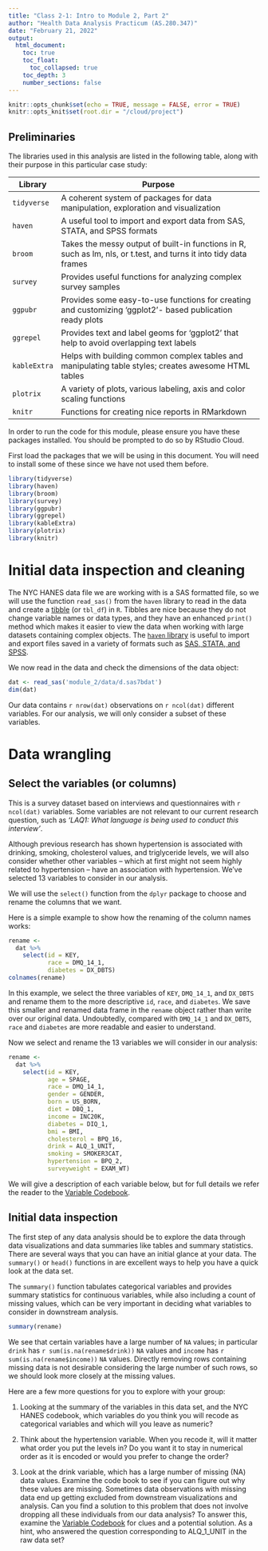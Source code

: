 ```yaml
---
title: "Class 2-1: Intro to Module 2, Part 2"
author: "Health Data Analysis Practicum (AS.280.347)"
date: "February 21, 2022"
output: 
  html_document:
    toc: true
    toc_float: 
      toc_collapsed: true
    toc_depth: 3
    number_sections: false
---
```


```r
knitr::opts_chunk$set(echo = TRUE, message = FALSE, error = TRUE)
knitr::opts_knit$set(root.dir = "/cloud/project")
```

## Preliminaries

The libraries used in this analysis are listed in the following table, along with their purpose in this particular case study:


|Library|Purpose|
|---|--------------------------------------------------------------------------------------------------------------|
|`tidyverse`|A coherent system of packages for data manipulation, exploration and visualization|
|`haven`|A useful tool to import and export data from SAS, STATA, and SPSS formats|
|`broom`|Takes the messy output of built-in functions in R, such as lm, nls, or t.test, and turns it into tidy data frames|
|`survey`|Provides useful functions for analyzing complex survey samples|
|`ggpubr`|Provides some easy-to-use functions for creating and customizing 'ggplot2'- based publication ready plots|
|`ggrepel`|Provides text and label geoms for 'ggplot2' that help to avoid overlapping text labels|
|`kableExtra`|Helps with building common complex tables and manipulating table styles; creates awesome HTML tables|
|`plotrix`|A variety of plots, various labeling, axis and color scaling functions|
|`knitr`|Functions for creating nice reports in RMarkdown|

In order to run the code for this module, please ensure you have these packages installed. You should be prompted to do so by RStudio Cloud.

First load the packages that we will be using in this document. You will need to install some of these since we have not used them before.
```r
library(tidyverse)  
library(haven)
library(broom)
library(survey)
library(ggpubr)
library(ggrepel)
library(kableExtra)
library(plotrix)
library(knitr)  

```




# Initial data inspection and cleaning

The NYC HANES data file we are working with is a SAS formatted file, so we will use the function `read_sas()` from the `haven` library to read in the data and create a [tibble](https://tibble.tidyverse.org){target="_blank"} (or `tbl_df`) in `R`. Tibbles are nice because they do not change variable names or data types, and they have an enhanced `print()` method which makes it easier to view the data when working with large datasets containing complex objects. The [`haven` library](https://www.rdocumentation.org/packages/haven/versions/2.1.0){target="_blank"} is useful to import and export files saved in a variety of formats such as [SAS, STATA, and SPSS](http://stanfordphd.com/Statistical_Software.html){target="_blank"}. 

We now read in the data and check the dimensions of the data object:
```r
dat <- read_sas('module_2/data/d.sas7bdat')
dim(dat)
```

Our data contains `r nrow(dat)` observations on `r ncol(dat)` different variables. For our analysis, we will only consider a subset of these variables.


# Data wrangling

## Select the variables (or columns)

This is a survey dataset based on interviews and questionnaires with `r ncol(dat)` variables. Some variables are not relevant to our current research question, such as _'LAQ1: What language is being used to conduct this interview'_. 

Although previous research has shown hypertension is associated  with drinking, smoking, cholesterol values, and triglyceride levels, we will also consider whether other variables -- which at first might not seem highly related to hypertension -- have an association with hypertension. We've selected 13 variables to consider in our analysis.  

We will use the `select()` function from the `dplyr` package to choose and rename the columns that we want. 

Here is a simple example to show how the renaming of the column names works:

```r
rename <- 
  dat %>% 
    select(id = KEY,
           race = DMQ_14_1,
           diabetes = DX_DBTS)
colnames(rename)
```

In this example, we select the three variables of `KEY`, `DMQ_14_1`, and `DX_DBTS` and rename them to the more descriptive `id`, `race`, and `diabetes`.  We save this smaller and renamed data frame in the `rename` object rather than write over our original data. Undoubtedly, compared with `DMQ_14_1` and `DX_DBTS`, `race` and `diabetes` are more readable and easier to understand.

Now we select and rename the 13 variables we will consider in our analysis:

```r
rename <- 
  dat %>% 
    select(id = KEY,
           age = SPAGE,
           race = DMQ_14_1,
           gender = GENDER,
           born = US_BORN,
           diet = DBQ_1,
           income = INC20K,
           diabetes = DIQ_1,
           bmi = BMI,
           cholesterol = BPQ_16,
           drink = ALQ_1_UNIT,
           smoking = SMOKER3CAT,
           hypertension = BPQ_2,
           surveyweight = EXAM_WT)
```

We will give a description of each variable below, but for full details we refer the reader to the [Variable Codebook](https://med.nyu.edu/departments-institutes/population-health/divisions-sections-centers/epidemiology/sites/default/files/nyc-hanes-datasets-and-resources-public-dataset-codebook.pdf){target="_blank"}. 



## Initial data inspection

The first step of any data analysis should be to explore the data through data visualizations and data summaries like tables and summary statistics. There are several ways that you can have an initial glance at your data. The `summary()` or `head()` functions in are excellent ways to help you have a quick look at the data set.

The `summary()` function tabulates categorical variables and provides summary statistics for continuous variables, while also including a count of missing values, which can be very important in deciding what variables to consider in downstream analysis.

```r
summary(rename)

```



We see that certain variables have a large number of `NA` values; in particular `drink` has `r sum(is.na(rename$drink))` `NA` values and `income` has `r sum(is.na(rename$income))` `NA` values. Directly removing rows containing missing data is not desirable considering the large number of such rows, so we should look more closely at the missing values. 

Here are a few more questions for you to explore with your group:

(1) Looking at the summary of the variables in this data set, and the NYC HANES codebook, which variables do you think you will recode as categorical variables and which will you leave as numeric?

(2) Think about the hypertension variable. When you recode it, will it matter what order you put the levels in? Do you want it to stay in numerical order as it is encoded or would you prefer to change the order?

(3) Look at the drink variable, which has a large number of missing (NA) data values. Examine the code book to see if you can figure out why these values are missing. Sometimes data observations with missing data end up getting excluded from downstream visualizations and analysis. Can you find a solution to this problem that does not involve dropping all these individuals from our data analysis? To answer this, examine the [Variable Codebook](https://med.nyu.edu/departments-institutes/population-health/divisions-sections-centers/epidemiology/sites/default/files/nyc-hanes-datasets-and-resources-public-dataset-codebook.pdf){target="_blank"} for clues and a potential solution. As a hint, who answered the question corresponding to ALQ_1_UNIT in the raw data set?
